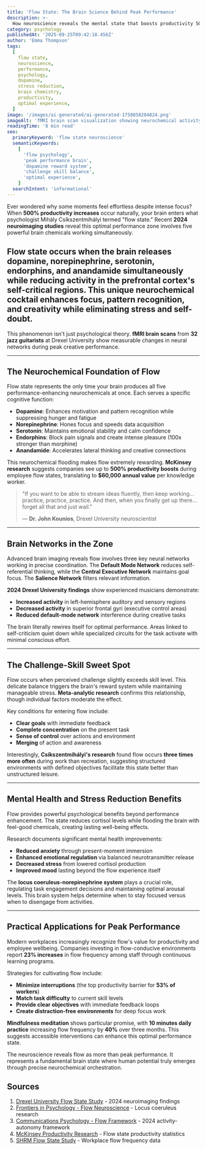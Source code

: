 ```yaml
---
title: 'Flow State: The Brain Science Behind Peak Performance'
description: >-
  How neuroscience reveals the mental state that boosts productivity 500% and reduces stress through optimal brain chemistry activation involving five key neurochemicals
category: psychology
publishedAt: '2025-09-25T09:42:18.456Z'
author: 'Emma Thompson'
tags:
  [
    flow state,
    neuroscience,
    performance,
    psychology,
    dopamine,
    stress reduction,
    brain chemistry,
    productivity,
    optimal experience,
  ]
image: '/images/ai-generated/ai-generated-1758858204824.png'
imageAlt: 'fMRI brain scan visualization showing neurochemical activity during flow state with highlighted neural networks demonstrating the five key neurotransmitters in peak performance'
readingTime: '8 min read'
seo:
  primaryKeyword: 'flow state neuroscience'
  semanticKeywords:
    [
      'flow psychology',
      'peak performance brain',
      'dopamine reward system',
      'challenge skill balance',
      'optimal experience',
    ]
  searchIntent: 'informational'
---
```


Ever wondered why some moments feel effortless despite intense focus? When **500% productivity increases** occur naturally, your brain enters what psychologist Mihály Csíkszentmihályi termed "flow state." Recent **2024 neuroimaging studies** reveal this optimal performance zone involves five powerful brain chemicals working simultaneously.

## Flow state occurs when the brain releases dopamine, norepinephrine, serotonin, endorphins, and anandamide simultaneously while reducing activity in the prefrontal cortex's self-critical regions. This unique neurochemical cocktail enhances focus, pattern recognition, and creativity while eliminating stress and self-doubt.

This phenomenon isn't just psychological theory. **fMRI brain scans** from **32 jazz guitarists** at Drexel University show measurable changes in neural networks during peak creative performance.

---

## The Neurochemical Foundation of Flow

Flow state represents the only time your brain produces all five performance-enhancing neurochemicals at once. Each serves a specific cognitive function:

- **Dopamine**: Enhances motivation and pattern recognition while suppressing hunger and fatigue
- **Norepinephrine**: Hones focus and speeds data acquisition
- **Serotonin**: Maintains emotional stability and calm confidence
- **Endorphins**: Block pain signals and create intense pleasure (100x stronger than morphine)
- **Anandamide**: Accelerates lateral thinking and creative connections

This neurochemical flooding makes flow extremely rewarding. **McKinsey research** suggests companies see up to **500% productivity boosts** during employee flow states, translating to **$60,000 annual value** per knowledge worker.

> "If you want to be able to stream ideas fluently, then keep working... practice, practice, practice. And then, when you finally get up there... forget all that and just wail."
>
> — **Dr. John Kounios**, Drexel University neuroscientist

---

## Brain Networks in the Zone

Advanced brain imaging reveals flow involves three key neural networks working in precise coordination. The **Default Mode Network** reduces self-referential thinking, while the **Central Executive Network** maintains goal focus. The **Salience Network** filters relevant information.

**2024 Drexel University findings** show experienced musicians demonstrate:

- **Increased activity** in left-hemisphere auditory and sensory regions
- **Decreased activity** in superior frontal gyri (executive control areas)
- **Reduced default-mode network** interference during creative tasks

The brain literally rewires itself for optimal performance. Areas linked to self-criticism quiet down while specialized circuits for the task activate with minimal conscious effort.

---

## The Challenge-Skill Sweet Spot

Flow occurs when perceived challenge slightly exceeds skill level. This delicate balance triggers the brain's reward system while maintaining manageable stress. **Meta-analytic research** confirms this relationship, though individual factors moderate the effect.

Key conditions for entering flow include:

- **Clear goals** with immediate feedback
- **Complete concentration** on the present task
- **Sense of control** over actions and environment
- **Merging** of action and awareness

Interestingly, **Csíkszentmihályi's research** found flow occurs **three times more often** during work than recreation, suggesting structured environments with defined objectives facilitate this state better than unstructured leisure.

---

## Mental Health and Stress Reduction Benefits

Flow provides powerful psychological benefits beyond performance enhancement. The state reduces cortisol levels while flooding the brain with feel-good chemicals, creating lasting well-being effects.

Research documents significant mental health improvements:

- **Reduced anxiety** through present-moment immersion
- **Enhanced emotional regulation** via balanced neurotransmitter release
- **Decreased stress** from lowered cortisol production
- **Improved mood** lasting beyond the flow experience itself

The **locus coeruleus-norepinephrine system** plays a crucial role, regulating task engagement decisions and maintaining optimal arousal levels. This brain system helps determine when to stay focused versus when to disengage from activities.

---

## Practical Applications for Peak Performance

Modern workplaces increasingly recognize flow's value for productivity and employee wellbeing. Companies investing in flow-conducive environments report **23% increases** in flow frequency among staff through continuous learning programs.

Strategies for cultivating flow include:

- **Minimize interruptions** (the top productivity barrier for **53% of workers**)
- **Match task difficulty** to current skill levels
- **Provide clear objectives** with immediate feedback loops
- **Create distraction-free environments** for deep focus work

**Mindfulness meditation** shows particular promise, with **10 minutes daily practice** increasing flow frequency by **40%** over three months. This suggests accessible interventions can enhance this optimal performance state.

The neuroscience reveals flow as more than peak performance. It represents a fundamental brain state where human potential truly emerges through precise neurochemical orchestration.

## Sources

1. [Drexel University Flow State Study](https://drexel.edu/news/archive/2024/March/New-Neuroimaging-Study-Reveals-How-the-Brain-Achieves-a-Creative-Flow-State) - 2024 neuroimaging findings
2. [Frontiers in Psychology - Flow Neuroscience](https://www.frontiersin.org/journals/psychology/articles/10.3389/fpsyg.2021.645498/full) - Locus coeruleus research
3. [Communications Psychology - Flow Framework](https://www.nature.com/articles/s44271-024-00115-3) - 2024 activity-autonomy framework
4. [McKinsey Productivity Research](https://medium.com/steveglaveski/how-to-increase-productivity-by-500-and-boost-innovation-245e0df951ae) - Flow state productivity statistics
5. [SHRM Flow State Study](https://hr.mcleanco.com/research/ss/flow-state-a-gateway-to-engagement-performance-and-productivity) - Workplace flow frequency data
